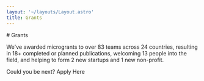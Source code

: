 ```yaml
---
layout: '~/layouts/Layout.astro'
title: Grants
---
```



<PageIntro spacingBelow='large'>
# Grants

We've awarded microgrants to over 83 teams across 24 countries, resulting in 18+ completed or planned publications,
welcoming 13 people into the field, and helping to form 2 new startups and 1 new non-profit.

<ButtonLinkSubtext>Could you be next?</ButtonLinkSubtext>
<ButtonLink url="https://unitaryfund.typeform.com/to/j0kAOd?typeform-source=unitary.fund">Apply Here</ButtonLink>

</PageIntro>

<Grants />
